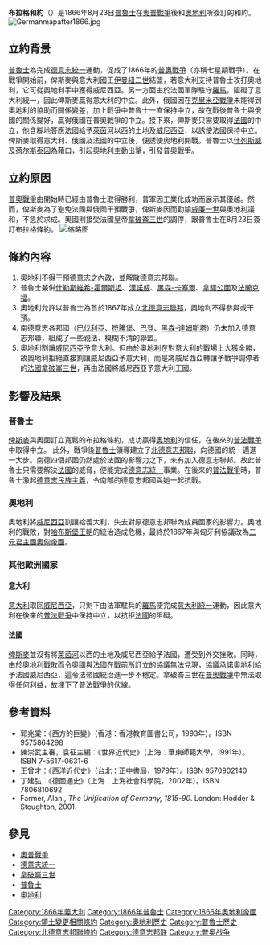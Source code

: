 '''布拉格和約'''（{{Lang-de|Prager Frieden}}）是1866年8月23日[[普魯士|普魯士]]在[[奧普戰爭|奧普戰爭]]後和[[奧地利|奧地利]]所簽訂的和約。
[[File:Germanmapafter1866.jpg|thumb]]

==立約背景==
[[普魯士|普魯士]]為完成[[德意志統一|德意志統一]]運動，促成了1866年的[[普奧戰爭|普奧戰爭]]（亦稱七星期戰爭）。在戰爭開始前，俾斯麥與意大利國王[[伊曼紐二世|伊曼紐二世]]結盟，若意大利支持普魯士攻打奧地利，它可從奧地利手中獲得威尼西亞。另一方面由於法國軍隊駐守[[羅馬|羅馬]]，阻礙了意大利統一，因此俾斯麥贏得意大利的中立。此外，俄國因在[[克里米亞戰爭|克里米亞戰爭]]未能得到奧地利的協助而關係變差，加上戰爭中普魯士一直保持中立，故在戰後普魯士與俄國的關係變好，贏得俄國在普奧戰爭的中立。接下來，俾斯麥只需要取得[[法國|法國]]的中立，他含糊地答應法國給予[[萊茵河|萊茵河]]以西的土地及[[威尼西亞|威尼西亞]]，以誘使法國保持中立。俾斯麥取得意大利、俄國及法國的中立後，便誘使奧地利開戰。普魯士以[[什列斯威|什列斯威]]及[[荷尔斯泰因|荷尔斯泰因]]為藉口，引起奧地利主動出擊，引發普奧戰爭。

==立約原因==
[[普奧戰爭|普奧戰爭]]由開始時已經由普魯士取得勝利，普軍因工業化成功而展示其優越。然而，俾斯麥為了避免法國與俄國干預戰爭，俾斯麥因而勸諭[[威廉一世_(德国)|威廉一世]]與奧地利議和，不急於求成。奧國則接受法國皇帝[[拿破崙三世|拿破崙三世]]的調停，跟普魯士在8月23日簽訂布拉格條約。
[[File:Kingdom_of_Lombardy-Venetia_1815.svg|缩略图]]

==條約內容==
#奧地利不得干預德意志之內政，並解散德意志邦聯。
#普魯士兼併[[什勒斯維希-霍爾斯坦|什勒斯維希-霍爾斯坦]]、[[漢諾威|漢諾威]]、[[黑森-卡塞爾|黑森-卡塞爾]]、[[拿騷公國|拿騷公國]]及[[法蘭克福|法蘭克福]]。
#奧地利允許以普魯士為首於1867年成立[[北德意志聯邦|北德意志聯邦]]，奧地利不得參與或干預。
#南德意志各邦國（[[巴伐利亞|巴伐利亞]]、[[符騰堡|符騰堡]]、[[巴登|巴登]]、[[黑森-达姆施塔特|黑森-達姆斯塔]]）仍未加入德意志邦聯，組成了一些親法、模糊不清的聯盟。
#奧地利割讓[[倫巴第-威尼西亞|威尼西亞]]予意大利。但由於奧地利在對意大利的戰場上大獲全勝，故奧地利拒絕直接割讓威尼西亞予意大利，而是將威尼西亞轉讓予戰爭調停者的[[法國|法國]][[拿破崙三世|拿破崙三世]]，再由法國將威尼西亞予意大利王國。

==影響及結果==
===普魯士===
[[俾斯麥|俾斯麥]]與奧國訂立寬鬆的布拉格條約，成功贏得[[奧地利|奧地利]]的信任，在後來的[[普法戰爭|普法戰爭]]中取得中立。
此外，戰爭後[[普魯士|普魯士]]領導建立了[[北德意志邦聯|北德意志邦聯]]，向德國的統一邁進一大步。南德四個邦國仍然處於法國的影響力之下，未有加入德意志聯邦。故此普魯士只需要解決[[法國|法國]]的威脅，便能完成[[德意志統一|德意志統一]]事業。在後來的[[普法戰爭|普法戰爭]]時，普魯士激起[[德意志民族主義|德意志民族主義]]，令南部的德意志邦國與她一起抗戰。

===奧地利===
奧地利將[[威尼西亞|威尼西亞]]割讓給義大利，失去對原德意志邦聯內成員國家的影響力。奧地利的戰敗，對[[哈布斯堡王朝|哈布斯堡王朝]]的統治造成危機，最終於1867年與匈牙利協議改為[[二元君主國|二元君主國]][[奧匈帝國|奧匈帝國]]。

===其他歐洲國家===
====意大利====
[[意大利|意大利]]取回[[威尼西亞|威尼西亞]]，只剩下由法軍駐兵的[[羅馬|羅馬]]便完成[[意大利統一|意大利統一]]運動，因此意大利在後來的[[普法戰爭|普法戰爭]]中保持中立，以抗拒[[法國|法國]]的阻礙。

====法國====
[[俾斯麥|俾斯麥]]並沒有將[[萊茵河|萊茵河]]以西的土地及威尼西亞給予法國，遭受到外交挫敗。同時，由於奧地利戰敗而令奧國與法國在戰前所訂立的協議無法兌現，協議承諾奧地利給予法國威尼西亞，這令法帝國統治進一步不穩定。拿破崙三世在[[普奧戰爭|普奧戰爭]]中無法取得任何利益，故埋下了[[普法戰爭|普法戰爭]]的伏線。

==參考資料==
*郭兆棠：《西方的巨變》（香港：香港教育圖書公司，1993年）。ISBN 9575864298
*陳崇武主審，袁征主編：《世界近代史》（上海：華東師範大學，1991年）。ISBN 7-5617-0631-6
*王曾才：《西洋近代史》（台北：正中書局，1979年）。ISBN 9570902140
*丁建弘：《德國通史》（上海：上海社會科學院，2002年）。ISBN 7806810692
*Farmer, Alan., ''The Unification of Germany, 1815-90''. London: Hodder & Stoughton, 2001.

== 參見 ==
{{wikisource}}
* [[奧普戰爭|奧普戰爭]]
* [[德意志統一|德意志統一]]
* [[拿破崙三世|拿破崙三世]]
* [[普魯士|普魯士]]
* [[奧地利|奧地利]]
{{德意志統一}}
{{Territories and provinces of Prussia}}
{{Authority control}}

[[Category:1866年義大利|Category:1866年義大利]]
[[Category:1866年普魯士|Category:1866年普魯士]]
[[Category:1866年奧地利帝國|Category:1866年奧地利帝國]]
[[Category:領土變更相關條約|Category:領土變更相關條約]]
[[Category:奧地利歷史|Category:奧地利歷史]]
[[Category:普魯士歷史|Category:普魯士歷史]]
[[Category:北德意志邦聯條約|Category:北德意志邦聯條約]]
[[Category:德意志邦联|Category:德意志邦联]]
[[Category:普奥战争|Category:普奥战争]]